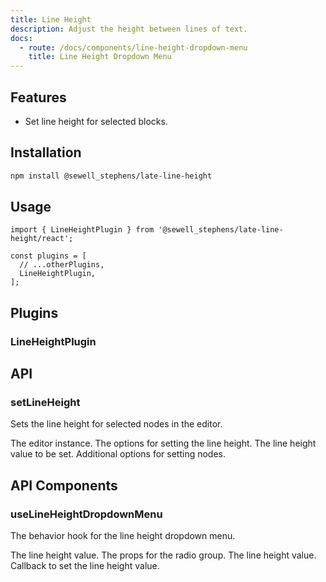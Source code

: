 ```yaml
---
title: Line Height
description: Adjust the height between lines of text.
docs:
  - route: /docs/components/line-height-dropdown-menu
    title: Line Height Dropdown Menu
---
```


<ComponentPreview name="playground-demo" id="lineheight" />

<PackageInfo>

## Features

- Set line height for selected blocks.

</PackageInfo>

## Installation

```bash
npm install @sewell_stephens/late-line-height
```

## Usage

```tsx
import { LineHeightPlugin } from '@sewell_stephens/late-line-height/react';

const plugins = [
  // ...otherPlugins,
  LineHeightPlugin,
];
```

## Plugins

### LineHeightPlugin

## API

### setLineHeight

Sets the line height for selected nodes in the editor.

<APIParameters>
  <APIItem name="editor" type="LateEditor">
    The editor instance.
  </APIItem>
  <APIItem name="options" type="object">
    The options for setting the line height.
    <APISubList>
      <APISubListItem parent="options" name="value" type="number">
        The line height value to be set.
      </APISubListItem>
      <APISubListItem
        parent="options"
        name="setNodesOptions"
        type="SetNodesOptions"
      >
        Additional options for setting nodes.
      </APISubListItem>
    </APISubList>
  </APIItem>
</APIParameters>

## API Components

### useLineHeightDropdownMenu

The behavior hook for the line height dropdown menu.

<APIState>
  <APIItem name="value" type="number">
    The line height value.
  </APIItem>
</APIState>

<APIReturns>
  <APIItem name="radioGroupProps" type="object">
    The props for the radio group.
    <APISubList>
      <APISubListItem parent="radioGroupProps" name="value" type="string">
        The line height value.
      </APISubListItem>
      <APISubListItem
        parent="radioGroupProps"
        name="onValueChange"
        type="function"
      >
        Callback to set the line height value.
      </APISubListItem>
    </APISubList>
  </APIItem>
</APIReturns>